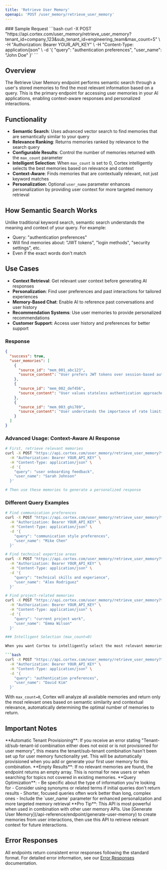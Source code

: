 ```yaml
---
title: 'Retrieve User Memory'
openapi: 'POST /user_memory/retrieve_user_memory'
---
```



<Panel>
  <TableOfContents />
</Panel>
<TryIt />
### Sample Request
```bash
curl -X POST "https://api.cortex.com/user_memory/retrieve_user_memory?tenant_id=company_123&sub_tenant_id=engineering_team&max_count=5" \
  -H "Authorization: Bearer YOUR_API_KEY" \
  -H "Content-Type: application/json" \
  -d '{
    "query": "authentication preferences",
    "user_name": "John Doe"
  }'
```


## Overview

The Retrieve User Memory endpoint performs semantic search through a user's stored memories to find the most relevant information based on a query. This is the primary endpoint for accessing user memories in your AI applications, enabling context-aware responses and personalized interactions.

## Functionality

- **Semantic Search**: Uses advanced vector search to find memories that are semantically similar to your query
- **Relevance Ranking**: Returns memories ranked by relevance to the search query
- **Configurable Results**: Control the number of memories returned with the `max_count` parameter
- **Intelligent Selection**: When `max_count` is set to 0, Cortex intelligently selects the best memories based on relevance and context
- **Context-Aware**: Finds memories that are contextually relevant, not just keyword matches
- **Personalization**: Optional `user_name` parameter enhances personalization by providing user context for more targeted memory retrieval

## How Semantic Search Works

Unlike traditional keyword search, semantic search understands the meaning and context of your query. For example:
- Query: "authentication preferences" 
- Will find memories about: "JWT tokens", "login methods", "security settings", etc.
- Even if the exact words don't match

## Use Cases

- **Context Retrieval**: Get relevant user context before generating AI responses
- **Personalization**: Find user preferences and past interactions for tailored experiences
- **Memory-Based Chat**: Enable AI to reference past conversations and user history
- **Recommendation Systems**: Use user memories to provide personalized recommendations
- **Customer Support**: Access user history and preferences for better support


### Response

```json
{
  "success": true,
  "user_memories": [
    {
      "source_id": "mem_001_abc123",
      "source_content": "User prefers JWT tokens over session-based authentication for microservices"
    },
    {
      "source_id": "mem_002_def456", 
      "source_content": "User values stateless authentication approaches"
    },
    {
      "source_id": "mem_003_ghi789",
      "source_content": "User understands the importance of rate limiting for security"
    }
  ]
}
```

### Advanced Usage: Context-Aware AI Response

```bash
# First, retrieve relevant memories
curl -X POST "https://api.cortex.com/user_memory/retrieve_user_memory?tenant_id=company_123&sub_tenant_id=product_team&max_count=3" \
  -H "Authorization: Bearer YOUR_API_KEY" \
  -H "Content-Type: application/json" \
  -d '{
    "query": "user onboarding feedback",
    "user_name": "Sarah Johnson"
  }'

# Then use these memories to generate a personalized response
```

### Different Query Examples

```bash
# Find communication preferences
curl -X POST "https://api.cortex.com/user_memory/retrieve_user_memory?tenant_id=company_123&sub_tenant_id=marketing_team&max_count=2" \
  -H "Authorization: Bearer YOUR_API_KEY" \
  -H "Content-Type: application/json" \
  -d '{
    "query": "communication style preferences",
    "user_name": "Mike Chen"
  }'

# Find technical expertise areas  
curl -X POST "https://api.cortex.com/user_memory/retrieve_user_memory?tenant_id=company_123&sub_tenant_id=engineering_team&max_count=5" \
  -H "Authorization: Bearer YOUR_API_KEY" \
  -H "Content-Type: application/json" \
  -d '{
    "query": "technical skills and experience",
    "user_name": "Alex Rodriguez"
  }'

# Find project-related memories
curl -X POST "https://api.cortex.com/user_memory/retrieve_user_memory?tenant_id=company_123&sub_tenant_id=product_team&max_count=3" \
  -H "Authorization: Bearer YOUR_API_KEY" \
  -H "Content-Type: application/json" \
  -d '{
    "query": "current project work",
    "user_name": "Emma Wilson"
  }'

### Intelligent Selection (max_count=0)

When you want Cortex to intelligently select the most relevant memories without specifying a count:

```bash
curl -X POST "https://api.cortex.com/user_memory/retrieve_user_memory?tenant_id=company_123&sub_tenant_id=engineering_team&max_count=0" \
  -H "Authorization: Bearer YOUR_API_KEY" \
  -H "Content-Type: application/json" \
  -d '{
    "query": "authentication preferences",
    "user_name": "David Kim"
  }'
```

With `max_count=0`, Cortex will analyze all available memories and return only the most relevant ones based on semantic similarity and contextual relevance, automatically determining the optimal number of memories to return.

## Important Notes

<Warning>
**Automatic Tenant Provisioning**: If you receive an error stating "Tenant-id/sub-tenant-id combination either does not exist or is not provisioned for user memory", this means the tenant/sub-tenant combination hasn't been set up for user memory functionality yet. This will be automatically provisioned when you add or generate your first user memory for this combination.
</Warning>

<Note>
**Empty Results**: If no relevant memories are found, the endpoint returns an empty array. This is normal for new users or when searching for topics not covered in existing memories.
</Note>

<Info>
**Query Optimization**: 
- Be specific about the type of information you're looking for
- Consider using synonyms or related terms if initial queries don't return results
- Shorter, focused queries often work better than long, complex ones
- Include the `user_name` parameter for enhanced personalization and more targeted memory retrieval
</Info>

<Tip>
**Pro Tip**: This API is most powerful when used in combination with other user memory APIs. Use [Generate User Memory](/api-reference/endpoint/generate-user-memory) to create memories from user interactions, then use this API to retrieve relevant context for future interactions.
</Tip>

## Error Responses

All endpoints return consistent error responses following the standard format. For detailed error information, see our [Error Responses](/api-reference/error-responses) documentation.


